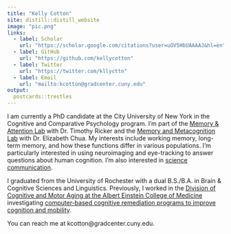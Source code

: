 ```yaml
---
title: "Kelly Cotton"
site: distill::distill_website
image: "pic.png"
links:
  - label: Scholar
    url: "https://scholar.google.com/citations?user=uOV5HbUAAAAJ&hl=en"
  - label: GitHub
    url: "https://github.com/kellycotton"
  - label: Twitter
    url: "https://twitter.com/kllycttn"
  - label: Email
    url: "mailto:kcotton@gradcenter.cuny.edu"
output:
  postcards::trestles
---
```


I am currently a PhD candidate at the City University of New York in the Cognitive and Comparative Psychology program. I'm part of the [Memory & Attention Lab](https://www.rickermemorylab.com/) with Dr. Timothy Ricker and the [Memory and Metacognition Lab](http://userhome.brooklyn.cuny.edu/echua/index.html) with Dr. Elizabeth Chua. My interests include working memory, long-term memory, and how these functions differ in various populations. I’m particularly interested in using neuroimaging and eye-tracking to answer questions about human cognition. I'm also interested in [science communication](https://kellycotton.github.io/writing.html).

I graduated from the University of Rochester with a dual B.S./B.A. in Brain & Cognitive Sciences and Linguistics. Previously, I worked in the [Division of Cognitive and Motor Aging at the Albert Einstein College of Medicine](https://www.einstein.yu.edu/departments/neurology/divisions/CognitiveMotorAging/CREM.aspx) investigating [computer-based cognitive remediation programs to improve cognition and mobility](https://doi.org/10.1016/S2666-7568(21)00173-2).

You can reach me at kcotton@gradcenter.cuny.edu.


